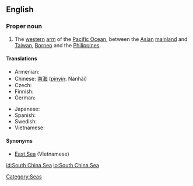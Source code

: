 ==English==

===Proper noun===
{{en-proper noun}}

# The [[western]] [[arm]] of the [[Pacific Ocean]], between the [[Asian]] [[mainland]] and [[Taiwan]], [[Borneo]] and the [[Philippines]].

====Translations====
{{trans-top|Pacific Ocean, between the Asian mainland and Taiwan, Borneo and the Philippines}}
* Armenian: {{t-|hy|Հարավ-Չինական ծով|tr=Harav-Činakan çov|sc=Armn|xs=Armenian}}
* Chinese: [[南海]] ([[pinyin]]: Nánhǎi)
* Czech: {{t-|cs|Jihočínské moře|n}}
* Finnish: {{t-|fi|Etelä-Kiinanmeri}}
* German: {{t|de|Südchinesisches Meer|n}}
{{trans-mid}}
* Japanese: {{t|ja|南シナ海|tr=みなみしなかい, Minamishinakai|sc=Jpan}}
* Spanish: {{t|es|Mar de la China Meridional|m}}
* Swedish: {{t|sv|Sydkinesiska sjön|c}}
* Vietnamese: {{t|vi|Biển Đông|xs=Vietnamese}}
{{trans-bottom}}

====Synonyms====
*[[East Sea]] (Vietnamese)

[[Category:Seas]]

[[id:South China Sea]]
[[lo:South China Sea]]